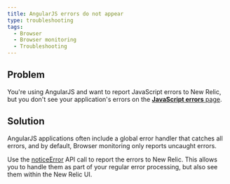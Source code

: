 ```yaml
---
title: AngularJS errors do not appear
type: troubleshooting
tags:
  - Browser
  - Browser monitoring
  - Troubleshooting
---
```


## Problem

You're using AngularJS and want to report JavaScript errors to New Relic, but you don't see your application's errors on the [**JavaScript errors** page](/docs/browser/new-relic-browser/browser-pro-features/js-errors-dashboard-examining-errors-over-time).

## Solution

AngularJS applications often include a global error handler that catches all errors, and by default, Browser monitoring only reports uncaught errors.

Use the [noticeError](/docs/browser/new-relic-browser/browser-agent-spa-api/newrelicnoticeerror-browser-agent-api) API call to report the errors to New Relic. This allows you to handle them as part of your regular error processing, but also see them within the New Relic UI.
